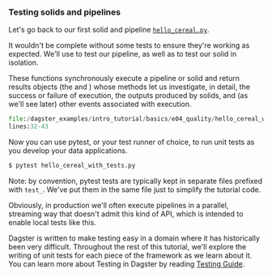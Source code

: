 
### Testing solids and pipelines

Let's go back to our first solid and pipeline [`hello_cereal.py`](#execute-our-first-pipeline).

It wouldn't be complete without some tests to ensure they're working as expected. We'll use <PyObject module="dagster" object="execute_pipeline" displayText="execute_pipeline()" />
to test our pipeline, as well as <PyObject module="dagster" object="execute_solid" displayText="execute_solid()" />
to test our solid in isolation.

These functions synchronously execute a pipeline or solid and return results
objects (the <PyObject module="dagster" object="SolidExecutionResult" /> and <PyObject module="dagster" object="PipelineExecutionResult" />)
whose methods let us investigate, in detail, the success or failure of execution,
the outputs produced by solids, and (as we'll see later) other events associated
with execution.

```python literalinclude showLines startLine=32 caption=hello_cereal.py
file:/dagster_examples/intro_tutorial/basics/e04_quality/hello_cereal_with_tests.py
lines:32-43
```

Now you can use pytest, or your test runner of choice, to run unit tests as
you develop your data applications.

```bash
$ pytest hello_cereal_with_tests.py
```

Note: by convention, pytest tests are typically kept in separate files
prefixed with `test_`. We've put them in the same file just to
simplify the tutorial code.

Obviously, in production we'll often execute pipelines in a parallel,
streaming way that doesn't admit this kind of API, which is intended to enable
local tests like this.

Dagster is written to make testing easy in a domain where it has historically been very difficult. Throughout the rest of this tutorial, we'll explore the writing of unit tests for each piece of the framework as we learn about it. You can learn more about Testing in Dagster by reading [Testing Guide](learn/guides/testing/testing).

